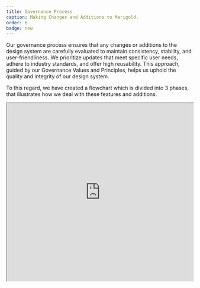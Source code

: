 ```yaml
---
title: Governance Process
caption: Making Changes and Additions to Marigold.
order: 6
badge: new
---
```


Our governance process ensures that any changes or additions to the design system are carefully evaluated to maintain consistency, stability, and user-friendliness. We prioritize updates that meet specific user needs, adhere to industry standards, and offer high reusability. This approach, guided by our Governance Values and Principles, helps us uphold the quality and integrity of our design system.

To this regard, we have created a flowchart which is divided into 3 phases, that illustrates how we deal with these features and additions.

<iframe
  className="border-border-base border"
  width="100%"
  height="480"
  src="https://www.figma.com/embed?embed_host=share&url=https%3A%2F%2Fwww.figma.com%2Ffile%2FXnvTRolISplT6ZKtLYS8KG%2FManaging-Changes-and-Additions-to-the-Design-System%253A-Flowchart%3Ftype%3Dwhiteboard%26node-id%3D0%253A1%26t%3Db3p2S27ZxriQPK27-1"
  allowfullscreen
/>

## Phase 1: Product Team Discovers a Problem

The product team which is using Marigold runs into a problem or some limitations in its use.

<Columns columns={[5, 5]} space={4}>
  <div>
    **Step 1:** The process begins when the product team discovers a problem with
    Marigold, which could be, for example, a missing, broken, or
    non-user-friendly component.

    **Step 2:** They should ask themselves the question if the Design System offers an existing alternative to the problem.

    - **Yes:** If a viable alternative exists within the design system, the product team should use it.

    - **No:** If there is no viable alternative, the product team should write a request ([support portal (internal only)](https://reservix.atlassian.net/servicedesk/customer/portal/77)).

    If the product team writes a [Jira Support Ticket (internal only)](https://reservix.atlassian.net/servicedesk/customer/portal/77), this triggers phase 2.

  </div>
  <div className="overflow-hidden">
    <Image width={700} height={900} className="hover:scale-125 transition ease-in-out " src="/governance-phase1.png" />
  </div>
</Columns>

## Phase 2: Design System Team Evaluates the Request

This phase is only relevant if the product team has written a [Jira Support Ticket (internal only)](https://reservix.atlassian.net/servicedesk/customer/portal/77). The process starts when a support ticket is received.

<Stack space={4}>
    <Columns columns={[5, 5]} space={4}>
        <div>
            **Step 1:** If we have received a request through our [support portal (internal only)](https://reservix.atlassian.net/servicedesk/customer/portal/77) we have to check if there is clear evidence of user need:

            - **Yes:** If there is clear evidence of user need, move to the next step.

            - **No:** If there isn't clear evidence, the request is declined, and alternative solutions are offered.

        </div>
        <div className="overflow-hidden">
           <Image width={700} height={900} className="hover:scale-125 transition ease-in-out " src="/governance-phase2-1.png" />
        </div>

    </Columns>
    <Columns columns={[5, 5]} space={4}>
        <div>
            **Step 2:** The next decision we have to make is that we have to check if the requested change feel familiar to our users.

            - **Yes:** If the requested change will feel familiar to users, move to the next step.

            - **No:** If it won't feel familiar, the request is declined, and alternative solutions are offered.
        </div>
        <div className="overflow-hidden">
          <Image width={700} height={900} className="hover:scale-125 transition ease-in-out " src="/governance-phase2-2.png" />
         </div>
    </Columns>
    <Columns columns={[5, 5]} space={4}>
        <div>
        **Step 3:** We have to check if the change is likely to be reusable across multiple products.

        - **Yes:** If the change is likely to be reusable across multiple products, we approve the request.

        - **No:** If it isn't likely to be reusable, the request is declined, and alternative solutions are offered.
        </div>
        <div className="overflow-hidden">
          <Image width={700} height={900} className="hover:scale-125 transition ease-in-out " src="/governance-phase2-3.png" />
        </div>
    </Columns>
    <Columns columns={[5, 5]} space={4}>
        <div>
            **Step 4:** The next step is to determine the estimated timeline, including the roadmap and estimated effort.

            **Step 5:** We have to ask ourselves, if the estimated timeline suits for the product teams.

            - **Yes:** If the estimated timeline works for the product team, the product team waits for delivery and will process with “Phase 3a”.

            - **No:** If the estimated timeline does not work, the process goes to "Phase 3b".
            </div>
            <div className="overflow-hidden">
             <Image width={700} height={900} className="hover:scale-125 transition ease-in-out " src="/governance-phase2-4.png" />
            </div>
    </Columns>

</Stack>

## Phase 3a: Design System Team Fulfills the Request

This phase can only be achieved if the estimated time for the request is right for the product team and they are waiting for us to deliver it.

<Columns columns={[5, 5]} space={4}>
  <div>
    **Step 1:** We start designing the request or addition if needed.

    **Step 2:** Does the design fulfills [WCAG 2.1 AA](https://www.w3.org/TR/WCAG21/) requirements:

    - **Yes:** If the result meets [WCAG 2.1 AA](https://www.w3.org/TR/WCAG21/) requirements, proceed to testing.

    - **No:** If it does not meet these requirements, the design process must be revisited.

    **Step 3:** Test the design in real-world environments, ideally with real users.

    **Step 4:** We need to check if the solution meets the three key criteria: user need, familiarity, and reusability.

    - **Yes:** If it meets all three criteria, proceed to the voting stage in next step.

    - **No:** If it does not meet the criteria, iterate on the design.

    **Step 5:** The Design System Team and major stakeholders (e.g., UX/UI teams) vote on the solution. Is there agreement?

    - **Yes:** If there is consensus, proceed to documentation.

    - **No:** If there is no consensus, revisit the design and address concerns.

    **Step 6:** We document the approved changes.

    **Step 7:** We merge the changes to the codebase.

    **Step 8:** We communicate the change or addition.

</div>
  <div className="overflow-hidden">
    <Image
      width={700}
      height={900}
      className="transition ease-in-out hover:scale-125 "
      src="/governance-phase3a.png"
    />
  </div>
</Columns>

## Phase 3b: Product Team’s Response if Request Can’t or Won’t Be Fulfilled

If the product team cannot wait for us to deliver a request, they follow this process.

<Columns columns={[5, 5]} space={4}>
<div>
    **Step 1:**  We need to know if the product team is still convinced of the need for the request.

    - **Yes:** If the product team is still convinced of the need for the request, they proceed to the next step.

    - **No:** If the product team is no longer convinced of the need for the request, the process ends, and the product team re-examines their requirements.

    **Step 2:** If the product team is still convinced of the need for the request, they begin building their own component or solution, receiving support from the design system team.

    **Step 3:** Throughout the development process, the product team frequently coordinates with the design system team to ensure alignment and adherence to guidelines.

    **Step 4:** The product team ensures that all design tokens and sub-elements used in their solution are sourced from the design system to maintain consistency.

    **Step 5:** The product team takes ownership of the custom solution they have developed. They document the solution and maintain it.

    **Step 6:** In the course of time we need to reflect if there has a viable existing alternative in Marigold become available?

    - **Yes:** If a viable alternative becomes available in the design system, the product team removes their custom solution and implements the official one.

    - **No:** If there is still no alternative available in the design system the product team continue to maintain their custom solution.

</div>
  <div className="overflow-hidden">
    <Image
      width={700}
      height={900}
      className="transition ease-in-out hover:scale-125 "
      src="/governance-phase3b.png"
    />
  </div>

</Columns>

<Message messageTitle="End of Process">
    With end of Phase 3a the request is fulfilled and the process of making changes and additions is done. 🎉

    In Phase 3b, the process concludes either with the product team maintaining the change or awaiting an alternative solution from the Design System Team.

</Message>
